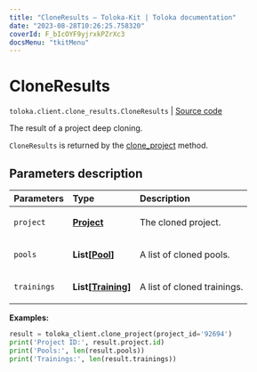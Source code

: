 ```yaml
---
title: "CloneResults — Toloka-Kit | Toloka documentation"
date: "2023-08-28T10:26:25.758320"
coverId: F_bIcOYF9yjrxkPZrXc3
docsMenu: "tkitMenu"
---
```


# CloneResults

`toloka.client.clone_results.CloneResults` | [Source code](https://github.com/Toloka/toloka-kit/blob/v1.2.1/src/client/clone_results.py#L8)

The result of a project deep cloning.

`CloneResults` is returned by the [clone_project](/docs/toloka-kit/reference/toloka.client.TolokaClient.clone_project) method.

## Parameters description

| Parameters | Type | Description |
| :----------| :----| :-----------|
`project`|**[Project](/docs/toloka-kit/reference/toloka.client.project.Project)**|<p>The cloned project.</p>
`pools`|**List\[[Pool](/docs/toloka-kit/reference/toloka.client.pool.Pool)\]**|<p>A list of cloned pools.</p>
`trainings`|**List\[[Training](/docs/toloka-kit/reference/toloka.client.training.Training)\]**|<p>A list of cloned trainings.</p>

**Examples:**

```python
result = toloka_client.clone_project(project_id='92694')
print('Project ID:', result.project.id)
print('Pools:', len(result.pools))
print('Trainings:', len(result.trainings))
```